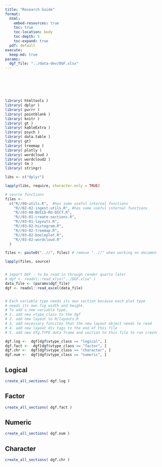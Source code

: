 ```yaml
---
title: "Research Guide"
format:
  html:
    embed-resources: true
    toc: true
    toc-location: body
    toc-depth: 5
    toc-expand: true
  pdf: default
execute:
  keep-md: true
params: 
  dgf_file: "../data-dev/DGF.xlsx"
---
```


<br>


<br><br>

```r
library( htmltools )
library( dplyr )
library( purrr )
library( pointblank )
library( knitr )
library( gt )
library( kableExtra )
library( psych )
library( data.table )
library( gt)
library( treemap )
library( plotly )
library( wordcloud )
library( wordcloud2 )
library( tm )
library( stringr)
```

```r

libs <- c("dplyr")

lapply(libs, require, character.only = TRUE)

# source functions 
files <-
  c("R//00-utils.R",  #has some useful internal functions
    "R//02-02-ingest-utils.R", #has some useful internal functions
    "R//03-00-BUILD-RG-DICT.R",
    "R//03-01-create-sections.R",
    "R//03-01-layouts.R",
    "R//03-02-histogram.R",
    "R//03-02-treemap.R",
    "R//03-02-booleplot.R",
    "R//03-02-wordcloud.R"
  )

files <- paste0("..//", files) # remove "..//" when working on document, keep for render

lapply(files, source)


# import DGF - to be read in through render quarto later
# dgf <- readxl::read_xlsx("../DGF.xlsx" )
data_file <- (params$dgf_file)
dgf <- readxl::read_excel(data_file)


# Each variable type needs its own section because each plot type
# needs its own fig width and height. 
# To add a new variable type, 
# 1. add new vtype_class to the dgf
# 2. add new layout to R/layouts.R
# 3. add necessary funciton that the new layout object needs to read
# 4. add new layout div tags to the end of this file 
# 5. add new dfg.TYPE data frame and section to this file to run create_all_sections( dgf.TYPE )

dgf.log <-  dgf[dgf$vtype_class == "logical", ]
dgf.fact <-  dgf[dgf$vtype_class == "factor", ]
dgf.chr <-  dgf[dgf$vtype_class == "character", ]
dgf.num <-  dgf[dgf$vtype_class == "numeric", ]


```


## Logical

```r
create_all_sections( dgf.log )

```

## Factor

```r
create_all_sections( dgf.fact )
```

## Numeric 

```r
create_all_sections( dgf.num )
```

## Character

```r
create_all_sections( dgf.chr )
```




```{=html}
<style>

@import url('https://fonts.cdnfonts.com/css/aharoni');

.parent {
  display: grid;
  grid-template-columns: repeat(3, 1fr);
  grid-template-rows: auto;  
    grid-column-gap: 20px;
  grid-row-gap: 10px;
  grid-template-areas:
    "a a a"
    "b b b"
    "c d d"
    "e f g" 
    "h h h"
    "i i i"
    "j k k"
    "m o o"
    "n o o"
    "p p p";
}


.div1 { 
  grid-area: a;
  padding-bottom: 15px;
}

.div2 { 
    grid-area: b;
    padding-left: 30px;
}

.div3 { 
    grid-area: c;
    padding-left: 30px;
}

.div4 { 
    grid-area: d;
    padding-left: 20px;
}

.div5 { 
    grid-area: e;
    padding-left: 30px;
}

.div6 { 
    grid-area: f;
    padding-left: 20px;
}

.div7 { 
    grid-area: f;
    padding-left: 20px;
}

.div8 { 
    grid-area: h;
    padding-left: 30px;
}

.div9 { 
    grid-area: g;
    padding-left: 50px;
}

.div10 { 
    grid-area: e;
    padding-left: 30px;
}

.div11 { 
    grid-area: h;
    padding-left: 20px;
}

.div12 { 
    grid-area: f;
    padding-left: 30px;
}

.div13 { 
    grid-area: i;
    padding-left: 30px;
}

.div14 { 
    grid-area: e;
    padding-left: 30px;
}

.div15 { 
    grid-area: f;
    padding-left: 20px;
}

.div16 { 
    grid-area: h;
    padding-left: 20px;
}

.div17 { 
    grid-area: e;
    padding-left: 20px;
}

.div18 { 
    grid-area: f;
    padding-left: 20px;
}

.div19 { 
    grid-area: i;
    padding-left: 20px;
}
h1.title { 
  color: black;
  font-family: 'Aharoni', sans-serif;
  font-size: 2.5em; }
h2.anchored { color: lightgray; }
h3.anchored { color: gray; }

h4 {
    /* text-decoration: underline; */
    /* text-underline-offset: 10px; */
    /* text-decoration-thickness: 2px; */
    font-family: Georgia, Times, "Times New Roman", serif; 
    /* font-family: 'Fira Code'; */
    /* font-family: 'Aharoni', sans-serif; */
    font-size: 2.2em;
    font-weight: 700;  
    /* line-height: 120px; */ 
    border-bottom:3px solid #000; 
    /* font-size:14px; */
    /* line-height:12px; */
    width:100%;
}

h5 { font-size: 0.9em; }

.div2 p { 
    font-family: Verdana;
    font-size: 1.1em;
}

.div3 td { 
    font-family: "Aharoni", sans-serif;
    font-size: 0.9em;
}

.div4 p { 
    font-family: "Calibri", sans-serif;
    font-size: 1.1em;
}

.div9 p { 
    font-family: "Anonymous Pro";
    font-size: 0.8em;
    color: gray;
    text-align: justify;
}

.div9 strong { 
    font-family: "Calibri", sans-serif;
    font-size: 1.6em;
    color: black;
}


.div4 table {
    margin-left: 20px;
    font-family: "Anonymous Pro";
}

.div5 td { 
    font-family: "Anonymous Pro";
    font-size: 0.9em;
}

.div6 td { 
    font-family: "Anonymous Pro";
    font-size: 0.9em;
}

.div7 td { 
    font-family: "Anonymous Pro";
    font-size: 0.9em;
}

.div12 td { 
    font-family: "Anonymous Pro";
    font-size: 0.9em;
}

.div13 td { 
    font-family: "Anonymous Pro";
    font-size: 0.9em;
}

.div14 td { 
    font-family: "Anonymous Pro";
    font-size: 0.9em;
}


.div5 table {
    margin-left: 20px;
}

.table>tbody {
    border-top: none;
}

.table>:not(caption)>*>* {
    padding: 0rem 0rem;
}

tbody, tfoot, tr, td, th {
    border-color: inherit;
    border-style: none; 
    border-width: 0;
}


.div5 tr {
  border-bottom: 1px solid;
  border-color: #D3D3D3;
}

.div5 th {
  display:none;
}

.div6 tr {
  border-bottom: 1px solid;
  border-color: #D3D3D3;
}

.div6 th {
  display:none;
}

.div7 tr {
  border-bottom: 1px solid;
  border-color: #D3D3D3;
}

.div7 th {
  display:none;
}

.div8 img, svg {
    /* vertical-align: bottom;*/
    align-self: end;
    justify-self: end;
}

.div9 img, svg {
    /* vertical-align: bottom;*/
    align-self: end;
    justify-self: end;
}

#pb_agent .gt_table {
    border-top-width: 0px; 
    /* border-top-color: #A8A8A8; */
}  

#pb_agent .gt_title {
    font-size: 1.3em !important;
}

#pb_agent .gt_left { color: black !important; }

@media print {
   body {
   display:table;
   table-layout:fixed;
   padding-top:2.5cm;
   padding-bottom:3cm;
   padding-left:1.5cm;
   padding-right:1.5cm;
   height:auto;
    }
}

</style>
```

